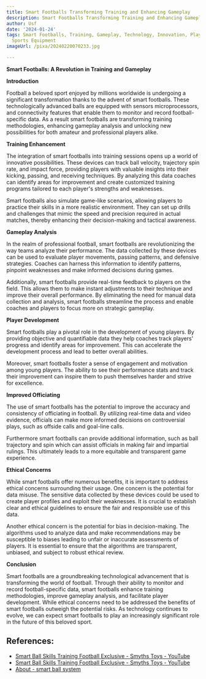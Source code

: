 ```yaml
---
title: Smart Footballs Transforming Training and Enhancing Gameplay
description: Smart Footballs Transforming Training and Enhancing Gameplay
author: Usf
date: '2024-01-24'
tags: Smart Footballs, Training, Gameplay, Technology, Innovation, Player Performance,
  Sports Equipment
imageUrl: /pixa/20240220070233.jpg

---
```

**Smart Footballs: A Revolution in Training and Gameplay**

**Introduction**

Football a beloved sport enjoyed by millions  worldwide is undergoing a significant transformation thanks to the advent of smart footballs. These  technologically advanced balls are equipped with sensors microprocessors, and  connectivity features  that enable them to  monitor and  record  football-specific data. As a result smart  footballs are transforming training methodologies, enhancing gameplay analysis and unlocking new possibilities for both  amateur and professional players alike.

**Training Enhancement**

The integration  of smart footballs into training sessions opens up a world of innovative possibilities. These devices  can track ball  velocity, trajectory spin rate, and impact force, providing players with valuable  insights into their kicking, passing, and receiving  techniques. By analyzing  this data coaches  can identify areas for  improvement and create customized training programs tailored to each  player's strengths and weaknesses.

Smart footballs also simulate game-like scenarios, allowing players to practice their skills in a more  realistic  environment. They can  set up drills and challenges  that mimic the speed and  precision required in actual matches, thereby enhancing their decision-making and tactical awareness.

**Gameplay Analysis**

In the realm  of professional football, smart footballs are revolutionizing the  way teams analyze their performance. The data  collected by these devices can be used to evaluate player movements, passing patterns, and defensive strategies. Coaches can harness this information to identify patterns,  pinpoint weaknesses and make informed decisions during games.

Additionally, smart footballs provide  real-time feedback to players on the  field. This allows them to make instant adjustments to their technique and improve their overall performance. By eliminating the need for manual data collection and analysis, smart footballs  streamline the process and enable coaches and players to focus more on strategic gameplay.

**Player  Development**

Smart footballs play a pivotal role in the development of young players. By providing objective and quantifiable data they help coaches  track players' progress and identify areas for improvement. This can accelerate the  development process and lead to  better overall abilities.

Moreover, smart footballs foster a sense of engagement and motivation among young players. The ability to see  their  performance stats and track their improvement  can  inspire them to push themselves harder and strive for excellence.

**Improved Officiating**

The use of smart footballs has the potential to  improve the accuracy and consistency of officiating in football. By utilizing  real-time data and video evidence, officials can make more informed decisions  on controversial plays, such as offside calls and goal-line  calls.

Furthermore  smart footballs can provide  additional information, such as  ball trajectory and spin which can assist  officials in making fair and impartial rulings.  This ultimately leads to a more equitable and transparent game experience.

**Ethical Concerns**

While smart footballs offer numerous benefits, it is important to address ethical concerns surrounding their usage. One concern is the  potential for data misuse. The sensitive data collected by these devices could be used to create player profiles and exploit their weaknesses. It is crucial to establish clear and ethical guidelines to ensure the fair and responsible use of this  data.

Another ethical concern is the potential for bias in decision-making. The algorithms used to analyze data and make recommendations may be susceptible to biases leading to unfair  or inaccurate assessments of players. It is essential to ensure  that  the algorithms are  transparent, unbiased, and subject to robust ethical review.

**Conclusion**

Smart  footballs are a groundbreaking technological advancement  that is transforming the  world of football. Through their ability to monitor and record football-specific data, smart footballs enhance training methodologies, improve gameplay analysis, and facilitate player development. While  ethical concerns need to be addressed the benefits of smart footballs outweigh the potential  risks. As technology continues to evolve, we can expect smart footballs to play an  increasingly significant role in  the future of this beloved sport.

## References:
- [Smart Ball Skills Training Football Exclusive - Smyths Toys - YouTube](https://youtube.com/watch?v=_jW_iAZ5QVo)
- [Smart Ball Skills Training Football Exclusive - Smyths Toys - YouTube](https://youtube.com/watch?v=Ns7zzzXcekw)
- [About - smart ball system](https://smartballsystem.weebly.com/about.html)
